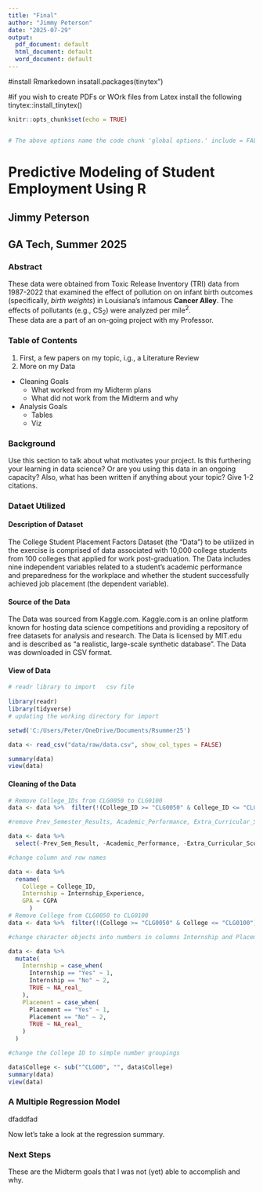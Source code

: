 ---
title: "Final"
author: "Jimmy Peterson"
date: "2025-07-29"
output:
  pdf_document: default
  html_document: default
  word_document: default
---

#install Rmarkedown
insatall.packages(tinytex")


#if you wish to create PDFs or WOrk files from Latex install the following
tinytex::install_tinytex()

```{r, global-options, include = FALSE}
knitr::opts_chunk$set(echo = TRUE)


# The above options name the code chunk 'global options.' include = FALSE means this code chunk will not be rendered in the final document. The knitr package will create the report once rendered.

```

# Predictive Modeling of Student Employment Using R
## Jimmy Peterson
## GA Tech, Summer 2025

### Abstract

These data were obtained from Toxic Release Inventory (TRI) data from 1987-2022 that examined the effect of pollution on on infant birth outcomes (specifically, *birth weights*) in Louisiana's infamous **Cancer Alley**. The effects of pollutants (e.g., CS~2~) were analyzed per mile^2^.\
These data are a part of an on-going project with my Professor. \newpage

```{=html}
<!-- 
Below is a numbered list of topics in the submission. Note that you can also add a table of contents to the YAML header -->
```

### Table of Contents

1.  First, a few papers on my topic, i.g., a Literature Review
2.  More on my Data

```{=html}
<!--
note that subtopics need to be indented. Below is an unordered list
-->
```

-   Cleaning Goals
    -   What worked from my Midterm plans
    -   What did not work from the Midterm and why
-   Analysis Goals
    -   Tables
    -   Viz


\newpage

### Background

Use this section to talk about what motivates your project. Is this furthering your learning in data science? Or are you using this data in an ongoing capacity?
Also, what has been written if anything about your topic? Give 1-2 citations.

### Dataet Utilized
#### Description of Dataset

The College Student Placement Factors Dataset (the “Data”) to be utilized in the exercise is comprised of data associated with 10,000 college students from 100 colleges that applied for work post-graduation.  The Data includes nine independent variables related to a student’s academic performance and preparedness for the workplace and whether the student successfully achieved job placement (the dependent variable).

#### Source of the Data

The Data was sourced from Kaggle.com.  Kaggle.com is an online platform known for hosting data science competitions and providing a repository of free datasets for analysis and research.  The Data is licensed by MIT.edu and is described as “a realistic, large-scale synthetic database”. The Data was downloaded in CSV format. 

#### View of Data

```{r, import, echo = FALSE}
# readr library to import   csv file
  
library(readr)
library(tidyverse)
# updating the working directory for import 

setwd('C:/Users/Peter/OneDrive/Documents/Rsummer25')

data <- read_csv("data/raw/data.csv", show_col_types = FALSE)

summary(data)
view(data)

```

#### Cleaning of the Data

```{r}

# Remove College_IDs from CLG0050 to CLG0100
data <- data %>%  filter(!(College_ID >= "CLG0050" & College_ID <= "CLG0100"))

#remove Prev_Semester_Results, Academic_Performance, Extra_Curricular_Score, Communication_Skills, Projects_Completed

data <- data %>%
  select(-Prev_Sem_Result, -Academic_Performance, -Extra_Curricular_Score, -Communication_Skills, -Projects_Completed)

#change column and row names

data <- data %>%
  rename(
    College = College_ID,
    Internship = Internship_Experience,
    GPA = CGPA
      )
# Remove College from CLG0050 to CLG0100
data <- data %>%  filter(!(College >= "CLG0050" & College <= "CLG0100"))

#change character objects into numbers in columns Internship and Placement

data <- data %>%
  mutate(
    Internship = case_when(
      Internship == "Yes" ~ 1,
      Internship == "No" ~ 2,
      TRUE ~ NA_real_
    ),
    Placement = case_when(
      Placement == "Yes" ~ 1,
      Placement == "No" ~ 2,
      TRUE ~ NA_real_
    )
  )

#change the College ID to simple number groupings

data$College <- sub("^CLG00", "", data$College)
summary(data)
view(data)

```

\newpage

### A Multiple Regression Model



dfaddfad

\newpage

Now let's take a look at the regression summary.


\newpage
### Next Steps

These are the Midterm goals that I was not (yet) able to accomplish and why.
